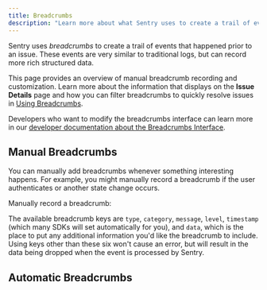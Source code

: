 ```yaml
---
title: Breadcrumbs
description: "Learn more about what Sentry uses to create a trail of events (breadcrumbs) that happened prior to an issue."
---
```


Sentry uses _breadcrumbs_ to create a trail of events that happened prior to an issue. These events are very similar to traditional logs, but can record more rich structured data.

This page provides an overview of manual breadcrumb recording and customization. Learn more about the information that displays on the **Issue Details** page and how you can filter breadcrumbs to quickly resolve issues in [Using Breadcrumbs](/product/error-monitoring/breadcrumbs).

<Alert title="Learn about SDK usage">

Developers who want to modify the breadcrumbs interface can learn more in our [developer documentation about the Breadcrumbs Interface](https://develop.sentry.dev/sdk/data-model/event-payloads/breadcrumbs/).

</Alert>

## Manual Breadcrumbs

You can manually add breadcrumbs whenever something interesting happens. For example, you might manually record a breadcrumb if the user authenticates or another state change occurs.

Manually record a breadcrumb:

<PlatformContent includePath="enriching-events/breadcrumbs/breadcrumbs-example" />

The available breadcrumb keys are `type`, `category`, `message`, `level`, `timestamp` (which many SDKs will set automatically for you), and `data`, which is the place to put any additional information you'd like the breadcrumb to include. Using keys other than these six won't cause an error, but will result in the data being dropped when the event is processed by Sentry.

## Automatic Breadcrumbs

<PlatformContent includePath="enriching-events/breadcrumbs/automatic-breadcrumbs" />
